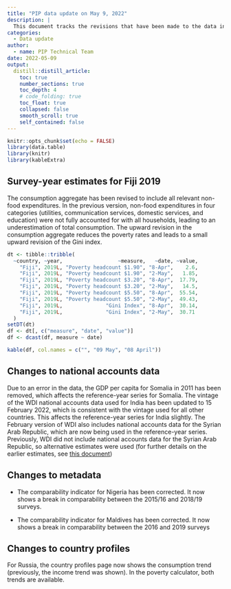 ```yaml
---
title: "PIP data update on May 9, 2022"
description: |
  This document tracks the revisions that have been made to the data in the World Bank’s Poverty and Inequality Platform. In a typical year, there are two major updates (in March/April and September/October), which bring in new survey data. These major updates are documented using a What’s New document (published in the Global Poverty Monitoring Technical Notes series). When necessary, intermediate updates are made to correct errors as soon as possible. Changes made as part of the intermediate updates are documented below.
categories:
  - Data update
author:
  - name: PIP Technical Team
date: 2022-05-09
output:
  distill::distill_article:
    toc: true
    number_sections: true
    toc_depth: 4
    # code_folding: true
    toc_float: true
    collapsed: false
    smooth_scroll: true
    self_contained: false
---
```


```r
knitr::opts_chunk$set(echo = FALSE)
library(data.table)
library(knitr)
library(kableExtra)
```

## Survey-year estimates for Fiji 2019

The consumption aggregate has been revised to include all relevant non-food
expenditures. In the previous version, non-food expenditures in four categories
(utilities, communication services, domestic services, and education) were not
fully accounted for with all households, leading to an underestimation of total
consumption. The upward revision in the consumption aggregate reduces the
poverty rates and leads to a small upward revision of the Gini index.

```r
dt <- tibble::tribble(
  ~country, ~year,                  ~measure,   ~date, ~value,
    "Fiji", 2019L, "Poverty headcount $1.90", "8-Apr",    2.6,
    "Fiji", 2019L, "Poverty headcount $1.90", "2-May",   1.85,
    "Fiji", 2019L, "Poverty headcount $3.20", "8-Apr",  17.79,
    "Fiji", 2019L, "Poverty headcount $3.20", "2-May",   14.5,
    "Fiji", 2019L, "Poverty headcount $5.50", "8-Apr",  55.54,
    "Fiji", 2019L, "Poverty headcount $5.50", "2-May",  49.43,
    "Fiji", 2019L,              "Gini Index", "8-Apr",  30.14,
    "Fiji", 2019L,              "Gini Index", "2-May",  30.71
  )
setDT(dt)
df <- dt[, c("measure", "date", "value")]
df <- dcast(df, measure ~ date)
```

```r
kable(df, col.names = c("", "09 May", "08 April")) 
```

## Changes to national accounts data

Due to an error in the data, the GDP per capita for Somalia in 2011 has been
removed, which affects the reference-year series for Somalia. The vintage of the
WDI national accounts data used for India has been updated to 15 February 2022,
which is consistent with the vintage used for all other countries. This affects
the reference-year series for India slightly. The February version of WDI also
includes national accounts data for the Syrian Arab Republic, which are now being used
in the reference-year series. Previously, WDI did not include national accounts data
for the Syrian Arab Republic, so alternative estimates were used (for further details
on the earlier estimates, see [this document](https://documents1.worldbank.org/curated/en/099422404082231105/pdf/IDU02070690808ee7044720a1e6010de398e6a75.pdf))

## Changes to metadata

-   The comparability indicator for Nigeria has been corrected. It now shows a
    break in comparability between the 2015/16 and 2018/19 surveys.

-   The comparability indicator for Maldives has been corrected. It now shows a
    break in comparability between the 2016 and 2019 surveys

## Changes to country profiles

For Russia, the country profiles page now shows the consumption trend
(previously, the income trend was shown). In the poverty calculator, both trends
are available.


